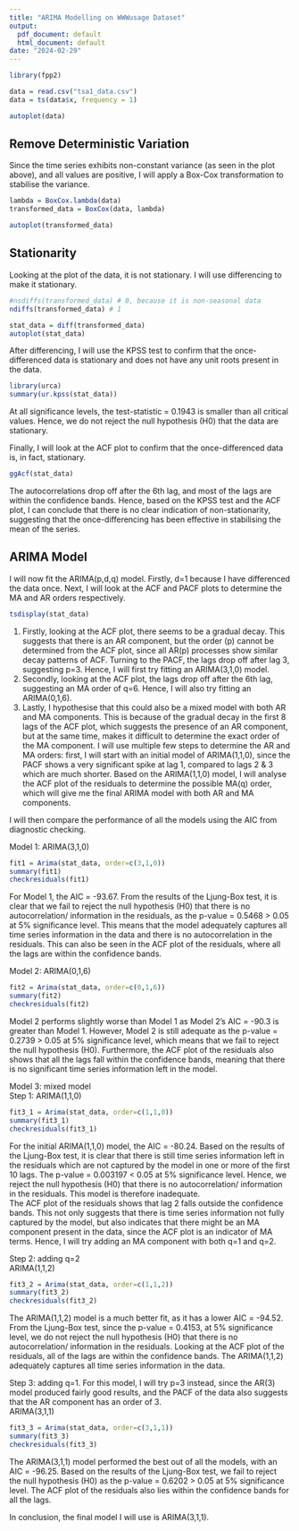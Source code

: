 ```yaml
---
title: "ARIMA Modelling on WWWusage Dataset"
output:
  pdf_document: default
  html_document: default
date: "2024-02-29"
---
```


```r
library(fpp2)
```

```r
data = read.csv("tsa1_data.csv")
data = ts(data$x, frequency = 1)
```

```r
autoplot(data)
```

## Remove Deterministic Variation ##

Since the time series exhibits non-constant variance (as seen in the plot above), and all values are positive, I will apply a Box-Cox transformation to stabilise the variance. 

```r
lambda = BoxCox.lambda(data)
transformed_data = BoxCox(data, lambda)
```

```r
autoplot(transformed_data)
```

## Stationarity ## 

Looking at the plot of the data, it is not stationary. I will use differencing to make it stationary.

```r
#nsdiffs(transformed_data) # 0, because it is non-seasonal data
ndiffs(transformed_data) # 1 
```

```r
stat_data = diff(transformed_data)
autoplot(stat_data)
```

After differencing, I will use the KPSS test to confirm that the once-differenced data is stationary and does not have any unit roots present in the data. 
```r
library(urca)
summary(ur.kpss(stat_data))
```

At all significance levels, the test-statistic = 0.1943 is smaller than all critical values. Hence, we do not reject the null hypothesis (H0) that the data are stationary. 

Finally, I will look at the ACF plot to confirm that the once-differenced data is, in fact, stationary.

```r
ggAcf(stat_data)
```

The autocorrelations drop off after the 6th lag, and most of the lags are within the confidence bands. Hence, based on the KPSS test and the ACF plot, I can conclude that there is no clear indication of non-stationarity, suggesting that the once-differencing has been effective in stabilising the mean of the series.  

## ARIMA Model ##

I will now fit the ARIMA(p,d,q) model. Firstly, d=1 because I have differenced the data once. Next, I will look at the ACF and PACF plots to determine the MA and AR orders respectively.
```r
tsdisplay(stat_data)
```

1. Firstly, looking at the ACF plot, there seems to be a gradual decay. This suggests that there is an AR component, but the order (p) cannot be determined from the ACF plot, since all AR(p) processes show similar decay patterns of ACF. Turning to the PACF, the lags drop off after lag 3, suggesting p=3. Hence, I will first try fitting an ARIMA(3,1,0) model.  
2. Secondly, looking at the ACF plot, the lags drop off after the 6th lag, suggesting an MA order of q=6. Hence, I will also try fitting an ARIMA(0,1,6).  
3. Lastly, I hypothesise that this could also be a mixed model with both AR and MA components. This is because of the gradual decay in the first 8 lags of the ACF plot, which suggests the presence of an AR component, but at the same time, makes it difficult to determine the exact order of the MA component. I will use multiple few steps to determine the AR and MA orders: first, I will start with an initial model of ARIMA(1,1,0), since the PACF shows a very significant spike at lag 1, compared to lags 2 & 3 which are much shorter. Based on the ARIMA(1,1,0) model, I will analyse the ACF plot of the residuals to determine the possible MA(q) order, which will give me the final ARIMA model with both AR and MA components.   

I will then compare the performance of all the models using the AIC from diagnostic checking.  


Model 1: ARIMA(3,1,0)
```r
fit1 = Arima(stat_data, order=c(3,1,0))
summary(fit1)
checkresiduals(fit1)
```

For Model 1, the AIC = -93.67. From the results of the Ljung-Box test, it is clear that we fail to reject the null hypothesis (H0) that there is no autocorrelation/ information in the residuals, as the p-value = 0.5468 > 0.05 at 5% significance level. This means that the model adequately captures all time series information in the data and there is no autocorrelation in the residuals. This can also be seen in the ACF plot of the residuals, where all the lags are within the confidence bands.  


Model 2: ARIMA(0,1,6)
```r
fit2 = Arima(stat_data, order=c(0,1,6))
summary(fit2)
checkresiduals(fit2)
```

Model 2 performs slightly worse than Model 1 as Model 2's AIC = -90.3 is greater than Model 1. However, Model 2 is still adequate as the p-value = 0.2739 > 0.05 at 5% significance level, which means that we fail to reject the null hypothesis (H0). Furthermore, the ACF plot of the residuals also shows that all the lags fall within the confidence bands, meaning that there is no significant time series information left in the model.   


Model 3: mixed model  
Step 1: ARIMA(1,1,0)
```r
fit3_1 = Arima(stat_data, order=c(1,1,0))
summary(fit3_1)
checkresiduals(fit3_1)
```

For the initial ARIMA(1,1,0) model, the AIC = -80.24. Based on the results of the Ljung-Box test, it is clear that there is still time series information left in the residuals which are not captured by the model in one or more of the first 10 lags. The p-value = 0.003197 < 0.05 at 5% significance level. Hence, we reject the null hypothesis (H0) that there is no autocorrelation/ information in the residuals. This model is therefore inadequate.  
The ACF plot of the residuals shows that lag 2 falls outside the confidence bands. This not only suggests that there is time series information not fully captured by the model, but also indicates that there might be an MA component present in the data, since the ACF plot is an indicator of MA terms. Hence, I will try adding an MA component with both q=1 and q=2. 

Step 2: adding q=2  
ARIMA(1,1,2) 
```r
fit3_2 = Arima(stat_data, order=c(1,1,2))
summary(fit3_2)
checkresiduals(fit3_2)
```

The ARIMA(1,1,2) model is a much better fit, as it has a lower AIC = -94.52. From the Ljung-Box test, since the p-value = 0.4153, at 5% significance level, we do not reject the null hypothesis (H0) that there is no autocorrelation/ information in the residuals. Looking at the ACF plot of the residuals, all of the lags are within the confidence bands. The ARIMA(1,1,2) adequately captures all time series information in the data.

Step 3: adding q=1. For this model, I will try p=3 instead, since the AR(3) model produced fairly good results, and the PACF of the data also suggests that the AR component has an order of 3.    
ARIMA(3,1,1)
```r
fit3_3 = Arima(stat_data, order=c(3,1,1))
summary(fit3_3)
checkresiduals(fit3_3)
```

The ARIMA(3,1,1) model performed the best out of all the models, with an AIC = -96.25. Based on the results of the Ljung-Box test, we fail to reject the null hypothesis (H0) as the p-value = 0.6202 > 0.05 at 5% significance level. The ACF plot of the residuals also lies within the confidence bands for all the lags. 

In conclusion, the final model I will use is ARIMA(3,1,1). 

